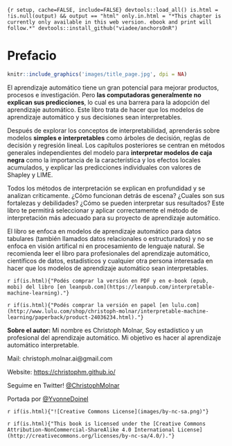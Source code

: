 ﻿```{r setup, cache=FALSE, include=FALSE}
devtools::load_all()
is.html = !is.null(output) && output == "html"
only.in.html = "*This chapter is currently only available in this web version. ebook and print will follow.*"
devtools::install_github("viadee/anchorsOnR")
```


# Prefacio {-}
```r
knitr::include_graphics('images/title_page.jpg', dpi = NA)
```

El aprendizaje automático tiene un gran potencial para mejorar productos, procesos e investigación.
Pero **las computadoras generalmente no explican sus predicciones**, lo cual es una barrera para la adopción del aprendizaje automático.
Este libro trata de hacer que los modelos de aprendizaje automático y sus decisiones sean interpretables.

Después de explorar los conceptos de interpretabilidad, aprenderás sobre modelos **simples e interpretables** como árboles de decisión, reglas de decisión y regresión lineal.
Los capítulos posteriores se centran en métodos generales independientes del modelo para **interpretar modelos de caja negra** como la importancia de la característica y los efectos locales acumulados, y explicar las predicciones individuales con valores de Shapley y LIME.

Todos los métodos de interpretación se explican en profundidad y se analizan críticamente.
¿Cómo funcionan detrás de escena?
¿Cuales son sus fortalezas y debilidades?
¿Cómo se pueden interpretar sus resultados?
Este libro te permitirá seleccionar y aplicar correctamente el método de interpretación más adecuado para su proyecto de aprendizaje automático.

El libro se enfoca en modelos de aprendizaje automático para datos tabulares (también llamados datos relacionales o estructurados) y no se enfoca en visión artifical ni en procesamiento de lenguaje natural.
Se recomienda leer el libro para profesionales del aprendizaje automático, científicos de datos, estadísticos y cualquier otra persona interesada en hacer que los modelos de aprendizaje automático sean interpretables.

`r if(is.html){"Podés comprar la versión en PDF y en e-book (epub, mobi) del libro [en leanpub.com](https://leanpub.com/interpretable-machine-learning)."}`

`r if(is.html){"Podés comprar la versión en papel [en lulu.com](http://www.lulu.com/shop/christoph-molnar/interpretable-machine-learning/paperback/product-24036234.html)."}`

**Sobre el autor:** Mi nombre es Christoph Molnar, Soy estadístico y un profesional del aprendizaje automático.
Mi objetivo es hacer al aprendizaje automático interpretable.

Mail: christoph.molnar.ai@gmail.com

Website: [https://christophm.github.io/](https://christophm.github.io/)

Seguime en Twitter! [\@ChristophMolnar](https://twitter.com/ChristophMolnar)

Portada por [\@YvonneDoinel](https://twitter.com/YvonneDoinel)



`r if(is.html){"![Creative Commons License](images/by-nc-sa.png)"}`

`r if(is.html){"This book is licensed under the [Creative Commons Attribution-NonCommercial-ShareAlike 4.0 International License](http://creativecommons.org/licenses/by-nc-sa/4.0/)."}`



